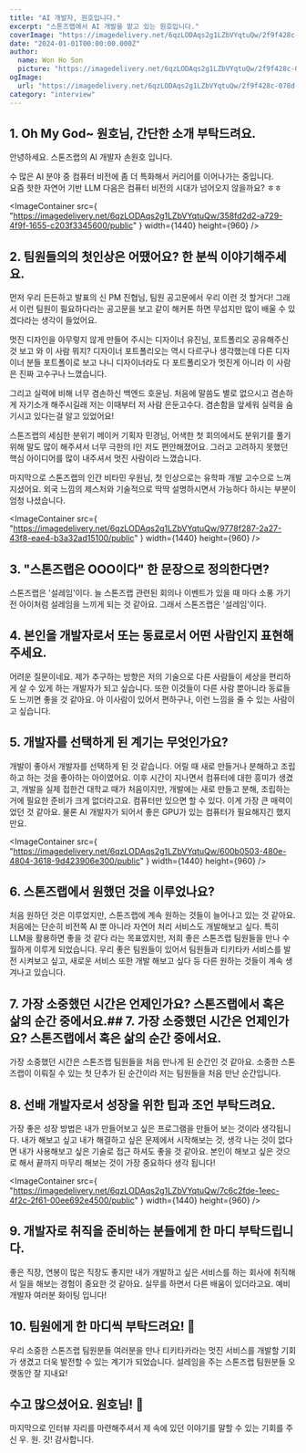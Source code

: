 ```yaml
---
title: "AI 개발자, 원호입니다."
excerpt: "스톤즈랩에서 AI 개발을 맡고 있는 원호입니다."
coverImage: "https://imagedelivery.net/6qzLODAqs2g1LZbVYqtuQw/2f9f428c-078d-48ea-cd75-ffd75f335500/public"
date: "2024-01-01T00:00:00.000Z"
author:
  name: Won Ho Son
  picture: "https://imagedelivery.net/6qzLODAqs2g1LZbVYqtuQw/2f9f428c-078d-48ea-cd75-ffd75f335500/public"
ogImage:
  url: "https://imagedelivery.net/6qzLODAqs2g1LZbVYqtuQw/2f9f428c-078d-48ea-cd75-ffd75f335500/public"
category: "interview"
---
```


## 1. Oh My God~ 원호님, 간단한 소개 부탁드려요.

안녕하세요. 스톤즈랩의 AI 개발자 손원호 입니다.

수 많은 AI 분야 중 컴퓨터 비전에 좀 더 특화해서 커리어를 이어나가는 중입니다.  
요즘 핫한 자연어 기반 LLM 다음은 컴퓨터 비전의 시대가 넘어오지 않을까요? ㅎㅎ

<ImageContainer
  src={
    "https://imagedelivery.net/6qzLODAqs2g1LZbVYqtuQw/358fd2d2-a729-4f9f-1655-c203f3345600/public"
  }
  width={1440}
  height={960}
/>

## 2. 팀원들의의 첫인상은 어땠어요? 한 분씩 이야기해주세요.

먼저 우리 든든하고 발표의 신 PM 진협님, 팀원 공고문에서 우리 이런 것 할거다!
그래서 이런 팀원이 필요하다라는 공고문을 보고
같이 해커톤 하면 무섭지만 많이 배울 수 있겠다라는 생각이 들었어요.

멋진 디자인을 아무렇지 않게 만들어 주시는 디자이너 유진님,
포트폴리오 공유해주신 것 보고 와 이 사람 뭐지?
디자이너 포트폴리오는 역시 다르구나 생각했는데
다른 디자이너 분들 포트폴이로 보고 나니 디자이너라도
다 포트폴리오가 멋진게 아니라 이 사람은 진짜 고수구나 느꼈습니다.

그리고 실력에 비해 너무 겸손하신 백엔드 호윤님.
처음에 말씀도 별로 없으시고 겸손하게 자기소개 해주시길래
저는 이때부터 저 사람 은둔고수다. 겸손함을 앞세워
실력을 숨기시고 있다는걸 알고 있었어요!

스톤즈랩의 세심한 분위기 메이커 기획자 민경님,
어색한 첫 회의에서도 분위기를 풀기 위해 말도 많이 해주셔서
너무 극한의 I인 저도 편안해졌어요.
그러고 고려하지 못했던 핵심 아이디어를 많이 내주셔서 멋진 사람이라 느꼈습니다.

마지막으로 스톤즈랩의 인간 비타민 우원님,
첫 인상으로는 유학파 개발 고수으로 느껴지셨어요.
외국 느낌의 제스처와 기술적으로 딱딱 설명하시면서
가능하다 하시는 부분이 엄청 나셨습니다.

<ImageContainer
  src={
    "https://imagedelivery.net/6qzLODAqs2g1LZbVYqtuQw/9778f287-2a27-43f8-eae4-b3a32ad15100/public"
  }
  width={1440}
  height={960}
/>

## 3. "스톤즈랩은 OOO이다" 한 문장으로 정의한다면?

스톤즈랩은 '설레임'이다.
늘 스톤즈랩 관련된 회의나 이벤트가 있을 때 마다
소풍 가기전 아이처럼 설레임을 느끼게 되는 것 같아요.
그래서 스톤즈랩은 '설레임'이다.

## 4. 본인을 개발자로서 또는 동료로서 어떤 사람인지 표현해주세요.

어려운 질문이네요.
제가 추구하는 방향은 저의 기술으로 다른 사람들이
세상을 편리하게 살 수 있게 하는 개발자가 되고 싶습니다.
또한 이것들이 다른 사람 뿐아니라 동료들도 느끼면 좋을 것 같아요.
아 이사람이 있어서 편하구나, 이런 느낌을 줄 수 있는 사람이고 싶습니다.

## 5. 개발자를 선택하게 된 계기는 무엇인가요?

개발이 좋아서 개발자를 선택하게 된 것 같습니다.
어릴 때 새로 만들거나 분해하고 조립하고 하는 것을 좋아하는 아이였어요.
이후 시간이 지나면서 컴퓨터에 대한 흥미가 생겼고,
개발을 실제 접한건 대학교 때가 처음이지만,
개발에는 새로 만들고 분해, 조립하는거에 필요한 준비가 크게 없더라고요.
컴퓨터만 있으면 할 수 있다. 이게 가장 큰 매력이었던 것 같아요.
물론 AI 개발자가 되어서 좋은 GPU가 있는 컴퓨터가 필요해지긴 했지만요.

<ImageContainer
  src={
    "https://imagedelivery.net/6qzLODAqs2g1LZbVYqtuQw/600b0503-480e-4804-3618-9d423906e300/public"
  }
  width={1440}
  height={960}
/>

## 6. 스톤즈랩에서 원했던 것을 이루었나요?

처음 원하던 것은 이루었지만, 스톤즈랩에 계속 원하는 것들이 늘어나고 있는 것 같아요.
처음에는 단순히 비전쪽 AI 뿐 아니라 자연어 처리 서비스도 개발해보고 싶다.
특히 LLM을 활용하면 좋을 것 같다 라는 목표였지만,
저희 좋은 스톤즈랩 팀원들을 만나 수월하게 이루게 되었습니다.
우리 좋은 팀원들이 있어서 팀원들과 티키타카 서비스를 발전 시켜보고 싶고,
새로운 서비스 또한 개발 해보고 싶다 등 다른 원하는 것들이 계속 생겨나고 있습니다.

## 7. 가장 소중했던 시간은 언제인가요? 스톤즈랩에서 혹은 삶의 순간 중에서요.## 7. 가장 소중했던 시간은 언제인가요? 스톤즈랩에서 혹은 삶의 순간 중에서요.

가장 소중했던 시간은 스톤즈랩 팀원들을 처음 만나게 된 순간인 것 같아요.
소중한 스톤즈랩이 이뤄질 수 있는 첫 단추가 된 순간이라 저는 팀원들을 처음 만난 순간입니다.

## 8. 선배 개발자로서 성장을 위한 팁과 조언 부탁드려요.

가장 좋은 성장 방법은 내가 만들어보고 싶은 프로그램을 만들어 보는 것이라 생각됩니다.
내가 해보고 싶고 내가 해결하고 싶은 문제에서 시작해보는 것,
생각 나는 것이 없다면 내가 사용해보고 싶은 기술로 접근 하셔도 좋을 것 같아요.
본인이 해보고 싶은 것으로 해서 끝까지 마무리 해보는 것이 가장 중요하다 생각 됩니다!

<ImageContainer
  src={
    "https://imagedelivery.net/6qzLODAqs2g1LZbVYqtuQw/7c6c2fde-1eec-4f2c-2f61-00ee692e4500/public"
  }
  width={1440}
  height={960}
/>

## 9. 개발자로 취직을 준비하는 분들에게 한 마디 부탁드립니다.

좋은 직장, 연봉이 많은 직장도 좋지만 내가 개발하고 싶은 서비스를 하는
회사에 취직해서 일을 해보는 경험이 중요한 것 같아요.
실무를 하면서 다른 배움이 있더라고요.
예비 개발자 여러분 화이팅 입니다!

## 10. 팀원에게 한 마디씩 부탁드려요! 👏

우리 소중한 스톤즈랩 팀원분들 여러분을 만나 티키타카라는
멋진 서비스를 개발할 기회가 생겼고 더욱 발전할 수 있는 계기가 되었습니다.
설레임을 주는 스톤즈랩 팀원분들 오랫동안 잘 지내요!

## 수고 많으셨어요. 원호님! 🎉

마지막으로 인터뷰 자리를 마련해주셔서 제 속에 있던
이야기를 말할 수 있는 기회를 주신 우. 원. 갓! 감사합니다.
